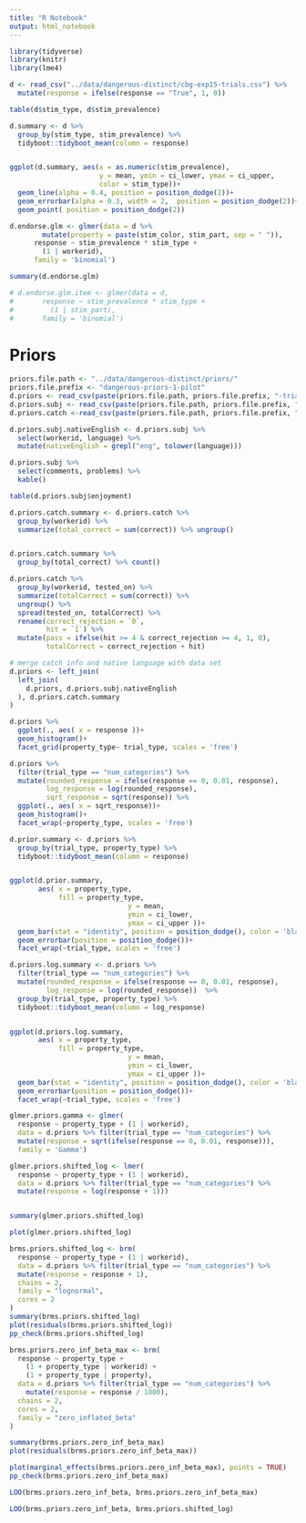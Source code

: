 ```yaml
---
title: "R Notebook"
output: html_notebook
---
```

```r
library(tidyverse)
library(knitr)
library(lme4)
```


```r
d <- read_csv("../data/dangerous-distinct/cbg-exp15-trials.csv") %>%
  mutate(response = ifelse(response == "True", 1, 0)) 

table(d$stim_type, d$stim_prevalence)
```

```r
d.summary <- d %>%
  group_by(stim_type, stim_prevalence) %>%
  tidyboot::tidyboot_mean(column = response)


ggplot(d.summary, aes(x = as.numeric(stim_prevalence), 
                      y = mean, ymin = ci_lower, ymax = ci_upper,
                      color = stim_type))+
  geom_line(alpha = 0.4, position = position_dodge(2))+
  geom_errorbar(alpha = 0.3, width = 2,  position = position_dodge(2))+
  geom_point( position = position_dodge(2))
```


```r
d.endorse.glm <- glmer(data = d %>%
        mutate(property = paste(stim_color, stim_part, sep = " ")),
      response ~ stim_prevalence * stim_type + 
        (1 | workerid), 
      family = 'binomial')

summary(d.endorse.glm)

# d.endorse.glm.item <- glmer(data = d,
#       response ~ stim_prevalence * stim_type + 
#         (1 | stim_part), 
#       family = 'binomial')

```



# Priors

```r
priors.file.path <- "../data/dangerous-distinct/priors/"
priors.file.prefix <- "dangerous-priors-1-pilot"
d.priors <- read_csv(paste(priors.file.path, priors.file.prefix, "-trials.csv", sep = ""))
d.priors.subj <- read_csv(paste(priors.file.path, priors.file.prefix, "-subject_information.csv", sep = ""))
d.priors.catch <-read_csv(paste(priors.file.path, priors.file.prefix, "-catch_trials.csv", sep = ""))
```

```r
d.priors.subj.nativeEnglish <- d.priors.subj %>%
  select(workerid, language) %>%
  mutate(nativeEnglish = grepl("eng", tolower(language)))

d.priors.subj %>%
  select(comments, problems) %>%
  kable()

table(d.priors.subj$enjoyment)
```

```r
d.priors.catch.summary <- d.priors.catch %>%
  group_by(workerid) %>%
  summarize(total_correct = sum(correct)) %>% ungroup() 


d.priors.catch.summary %>%
  group_by(total_correct) %>% count()

d.priors.catch %>%
  group_by(workerid, tested_on) %>%
  summarize(totalCorrect = sum(correct)) %>%
  ungroup() %>%
  spread(tested_on, totalCorrect) %>%
  rename(correct_rejection = `0`, 
         hit = `1`) %>%
  mutate(pass = ifelse(hit >= 4 & correct_rejection >= 4, 1, 0),
         totalCorrect = correct_rejection + hit)

# merge catch info and native language with data set
d.priors <- left_join(
  left_join(
    d.priors, d.priors.subj.nativeEnglish
  ), d.priors.catch.summary
)
```


```r
d.priors %>%
  ggplot(., aes( x = response ))+
  geom_histogram()+
  facet_grid(property_type~ trial_type, scales = 'free')
```


```r
d.priors %>%
  filter(trial_type == "num_categories") %>%
  mutate(rounded_response = ifelse(response == 0, 0.01, response),
         log_response = log(rounded_response),
         sqrt_response = sqrt(response)) %>%
  ggplot(., aes( x = sqrt_response))+
  geom_histogram()+
  facet_wrap(~property_type, scales = 'free')
```



```r
d.prior.summary <- d.priors %>%
  group_by(trial_type, property_type) %>%
  tidyboot::tidyboot_mean(column = response)


ggplot(d.prior.summary, 
       aes( x = property_type,
            fill = property_type,
                             y = mean,
                             ymin = ci_lower,
                             ymax = ci_upper ))+
  geom_bar(stat = "identity", position = position_dodge(), color = 'black')+
  geom_errorbar(position = position_dodge())+
  facet_wrap(~trial_type, scales = 'free')
```


```r

d.priors.log.summary <- d.priors %>%
  filter(trial_type == "num_categories") %>%
  mutate(rounded_response = ifelse(response == 0, 0.01, response),
         log_response = log(rounded_response))  %>%
  group_by(trial_type, property_type) %>%
  tidyboot::tidyboot_mean(column = log_response)


ggplot(d.priors.log.summary, 
       aes( x = property_type,
            fill = property_type,
                             y = mean,
                             ymin = ci_lower,
                             ymax = ci_upper ))+
  geom_bar(stat = "identity", position = position_dodge(), color = 'black')+
  geom_errorbar(position = position_dodge())+
  facet_wrap(~trial_type, scales = 'free')
```


```r
glmer.priors.gamma <- glmer(
  response ~ property_type + (1 | workerid),
  data = d.priors %>% filter(trial_type == "num_categories") %>%
  mutate(response = sqrt(ifelse(response == 0, 0.01, response))),
  family = 'Gamma')

glmer.priors.shifted_log <- lmer(
  response ~ property_type + (1 | workerid),
  data = d.priors %>% filter(trial_type == "num_categories") %>%
  mutate(response = log(response + 1)))


summary(glmer.priors.shifted_log)

plot(glmer.priors.shifted_log)
```

```r
brms.priors.shifted_log <- brm(
  response ~ property_type + (1 | workerid),
  data = d.priors %>% filter(trial_type == "num_categories") %>%
  mutate(response = response + 1),
  chains = 2,
  family = "lognormal",
  cores = 2
)
summary(brms.priors.shifted_log)
plot(residuals(brms.priors.shifted_log))
pp_check(brms.priors.shifted_log)

```

```r
brms.priors.zero_inf_beta_max <- brm(
  response ~ property_type + 
    (1 + property_type | workerid) + 
    (1 + property_type | property),
  data = d.priors %>% filter(trial_type == "num_categories") %>%
    mutate(response = response / 1000),
  chains = 2,
  cores = 2,
  family = "zero_inflated_beta"
)

summary(brms.priors.zero_inf_beta_max)
plot(residuals(brms.priors.zero_inf_beta_max))

plot(marginal_effects(brms.priors.zero_inf_beta_max), points = TRUE)
pp_check(brms.priors.zero_inf_beta_max)
```
```r
LOO(brms.priors.zero_inf_beta, brms.priors.zero_inf_beta_max)

LOO(brms.priors.zero_inf_beta, brms.priors.shifted_log)
```

